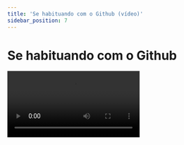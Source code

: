 ```yaml
---
title: 'Se habituando com o Github (vídeo)'
sidebar_position: 7
---
```


# Se habituando com o Github

<video src="https://youtube.com/embed/BYo46nbEj8U" />

Nesse vídeo eu te mostro:

- Brevemente o que é SSH
- Como criar um par de chaves SSH e adicionar a chave pública ao Github
- Como clonar um repositório e como "subir" um repositório local pra um
  repositório remoto
- Alguns novos comandos do git
  - `git clone`
  - `git push`
  - `git pull`
  - `git remote add`
  - `git remote -v`
  - Entre outros que você pode conferir em alguma das folhas de dicas linkadas
    no índice da capacitação aqui na byron.wiki
- Como criar uma issue e para o que elas servem
- Como criar um pull request
- Como resolver conflitos de merge
- Como pesquisar na documentação do Git por comandos que você tem dúvida sobre
  como funcionam
- E, por fim, como ver o primeiro commit do Git, feito pelo Linus Torvalds em
  2005 (como prometi que faria na primeira aula)

## Links

- [Criar uma conta no Github](https://github.com/signup)
- [Documentação sobre SSH](https://docs.github.com/pt/enterprise-cloud@latest/authentication/connecting-to-github-with-ssh)
- [Folha de dicas em português brasileiro (PDF)](https://training.github.com/downloads/pt_BR/github-git-cheat-sheet.pdf)
- [Guia de Markdown](https://www.markdownguide.org/)
- [Como criar uma README para seu perfil no github](https://kauefraga.github.io/blog/posts/personalizando-o-readme-do-seu-perfil-do-github/)
